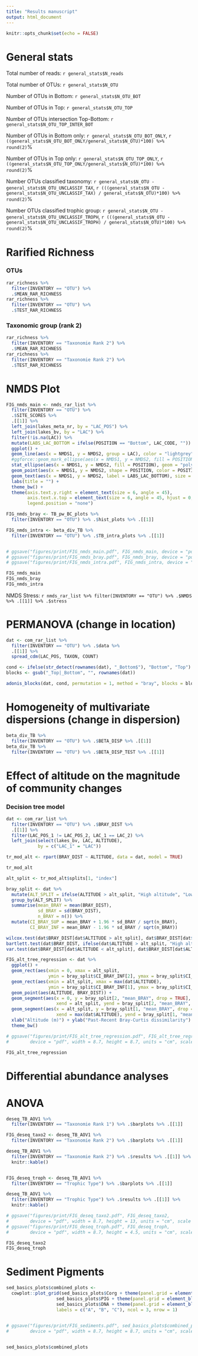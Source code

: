 ```yaml
---
title: "Results manuscript"
output: html_document
---
```


```r
knitr::opts_chunk$set(echo = FALSE)
```


# General stats

Total number of reads: `r general_stats$N_reads`

Total number of OTUs: `r general_stats$N_OTU`

Number of OTUs in Bottom: `r general_stats$N_OTU_BOT`

Number of OTUs in Top: `r general_stats$N_OTU_TOP`

Number of OTUs intersection Top-Bottom: `r general_stats$N_OTU_TOP_INTER_BOT`

Number of OTUs in Bottom only: `r general_stats$N_OTU_BOT_ONLY`, `r ((general_stats$N_OTU_BOT_ONLY/general_stats$N_OTU)*100) %>% round(2)`%

Number of OTUs in Top only: `r general_stats$N_OTU_TOP_ONLY`, `r ((general_stats$N_OTU_TOP_ONLY/general_stats$N_OTU)*100) %>% round(2)`%

Number OTUs classified taxonomy: `r general_stats$N_OTU - general_stats$N_OTU_UNCLASSIF_TAX`, `r (((general_stats$N_OTU - general_stats$N_OTU_UNCLASSIF_TAX) / general_stats$N_OTU)*100) %>% round(2)`%

Number OTUs classified trophic group: `r general_stats$N_OTU - general_stats$N_OTU_UNCLASSIF_TROPH`, `r (((general_stats$N_OTU - general_stats$N_OTU_UNCLASSIF_TROPH) / general_stats$N_OTU)*100) %>% round(2)`%


# Rarified Richness

### OTUs

```r
rar_richness %>% 
  filter(INVENTORY == "OTU") %>% 
  .$MEAN_RAR_RICHNESS
rar_richness %>% 
  filter(INVENTORY == "OTU") %>% 
  .$TEST_RAR_RICHNESS
```

### Taxonomic group (rank 2)
```r
rar_richness %>% 
  filter(INVENTORY == "Taxonomie Rank 2") %>% 
  .$MEAN_RAR_RICHNESS
rar_richness %>% 
  filter(INVENTORY == "Taxonomie Rank 2") %>% 
  .$TEST_RAR_RICHNESS
```



# NMDS Plot
```r
FIG_nmds_main <- nmds_rar_list %>% 
  filter(INVENTORY == "OTU") %>% 
  .$SITE_SCORES %>% 
  .[[1]] %>% 
  left_join(lakes_meta_nr, by = "LAC_POS") %>% 
  left_join(lakes_bv, by = "LAC") %>% 
  filter(!is.na(LAC)) %>% 
  mutate(LABS_LAC_BOTTOM = ifelse(POSITION == "Bottom", LAC_CODE, "")) %>% 
  ggplot() +
  geom_line(aes(x = NMDS1, y = NMDS2, group = LAC), color = "lightgrey") +
  #ggforce::geom_mark_ellipse(aes(x = NMDS1, y = NMDS2, fill = POSITION), ) +
  stat_ellipse(aes(x = NMDS1, y = NMDS2, fill = POSITION), geom = "polygon", level = 0.95, alpha = 0.2) +
  geom_point(aes(x = NMDS1, y = NMDS2, shape = POSITION, color = POSITION), size = 2) +
  geom_text(aes(x = NMDS1, y = NMDS2, label = LABS_LAC_BOTTOM), size = 2, nudge_y = -0.04) +
  labs(title = "") +
  theme_bw() +
  theme(axis.text.y.right = element_text(size = 6, angle = 45),
        axis.text.x.top = element_text(size = 6, angle = 45, hjust = 0, vjust = 0),
        legend.position = "none")

FIG_nmds_bray <- TB_pw_BC_plots %>% 
  filter(INVENTORY == "OTU") %>% .$hist_plots %>% .[[1]]

FIG_nmds_intra <- beta_div_TB %>% 
  filter(INVENTORY == "OTU") %>% .$TB_intra_plots %>% .[[1]]


# ggsave("figures/print/FIG_nmds_main.pdf", FIG_nmds_main, device = "pdf", width = 13.1, height = 10, units = "cm", scale = 1)
# ggsave("figures/print/FIG_nmds_bray.pdf", FIG_nmds_bray, device = "pdf", width = 4.7, height = 4.7, units = "cm", scale = 1)
# ggsave("figures/print/FIG_nmds_intra.pdf", FIG_nmds_intra, device = "pdf", width = 4.7, height = 4.7, units = "cm", scale = 1)

FIG_nmds_main
FIG_nmds_bray
FIG_nmds_intra
```

NMDS Stress: `r nmds_rar_list %>% filter(INVENTORY == "OTU") %>% .$NMDS %>% .[[1]] %>% .$stress`

# PERMANOVA (change in location)
```r
dat <- com_rar_list %>% 
  filter(INVENTORY == "OTU") %>% .$data %>%
  .[[1]] %>% 
  spread_cdm(LAC_POS, TAXON, COUNT)

cond <- ifelse(str_detect(rownames(dat), "_Bottom$"), "Bottom", "Top")
blocks <- gsub("_Top|_Bottom", "", rownames(dat))

adonis_blocks(dat, cond, permutation = 1, method = "bray", blocks = blocks)

```


# Homogeneity of multivariate dispersions (change in dispersion)
```r
beta_div_TB %>% 
  filter(INVENTORY == "OTU") %>% .$BETA_DISP %>% .[[1]]
beta_div_TB %>% 
  filter(INVENTORY == "OTU") %>% .$BETA_DISP_TEST %>% .[[1]]

```

# Effect of altitude on the magnitude of community changes

### Decision tree model
```r
dat <- com_rar_list %>% 
  filter(INVENTORY == "OTU") %>% .$BRAY_DIST %>%
  .[[1]] %>% 
  filter(LAC_POS_1 != LAC_POS_2, LAC_1 == LAC_2) %>% 
  left_join(select(lakes_bv, LAC, ALTITUDE),
            by = c("LAC_1" = "LAC"))

tr_mod_alt <- rpart(BRAY_DIST ~ ALTITUDE, data = dat, model = TRUE)

tr_mod_alt

alt_split <- tr_mod_alt$splits[1, "index"]

bray_split <- dat %>%
  mutate(ALT_SPLIT = ifelse(ALTITUDE > alt_split, "High altitude", "Low altitude")) %>% 
  group_by(ALT_SPLIT) %>% 
  summarise(mean_BRAY = mean(BRAY_DIST),
            sd_BRAY = sd(BRAY_DIST),
            n_BRAY = n()) %>% 
  mutate(CI_BRAY_SUP = mean_BRAY + 1.96 * sd_BRAY / sqrt(n_BRAY),
         CI_BRAY_INF = mean_BRAY - 1.96 * sd_BRAY / sqrt(n_BRAY))

wilcox.test(dat$BRAY_DIST[dat$ALTITUDE > alt_split], dat$BRAY_DIST[dat$ALTITUDE < alt_split])
bartlett.test(dat$BRAY_DIST, ifelse(dat$ALTITUDE > alt_split, "High altitude", "Low altitude"))
var.test(dat$BRAY_DIST[dat$ALTITUDE < alt_split], dat$BRAY_DIST[dat$ALTITUDE > alt_split])

FIG_alt_tree_regression <- dat %>%
  ggplot() +
  geom_rect(aes(xmin = 0, xmax = alt_split,
                ymin = bray_split$CI_BRAY_INF[2], ymax = bray_split$CI_BRAY_SUP[2]), fill = "grey80") +
  geom_rect(aes(xmin = alt_split, xmax = max(dat$ALTITUDE),
                ymin = bray_split$CI_BRAY_INF[1], ymax = bray_split$CI_BRAY_SUP[1]), fill = "grey80") +
  geom_point(aes(ALTITUDE, BRAY_DIST)) +
  geom_segment(aes(x = 0, y = bray_split[2, "mean_BRAY", drop = TRUE],
                   xend = alt_split, yend = bray_split[2, "mean_BRAY", drop = TRUE]), size = 1) +
  geom_segment(aes(x = alt_split, y = bray_split[1, "mean_BRAY", drop = TRUE],
                   xend = max(dat$ALTITUDE), yend = bray_split[1, "mean_BRAY", drop = TRUE]), size = 1) +
  xlab("Altitude (m)") + ylab("Past-Recent Bray-Curtis dissimilarity") +
  theme_bw()

# ggsave("figures/print/FIG_alt_tree_regression.pdf", FIG_alt_tree_regression,
#        device = "pdf", width = 8.7, height = 8.7, units = "cm", scale = 1)

FIG_alt_tree_regression

```



# Differential abundance analyses
# ANOVA
```r
deseq_TB_AOV1 %>% 
  filter(INVENTORY == "Taxonomie Rank 1") %>% .$barplots %>% .[[1]]

FIG_deseq_taxo2 <- deseq_TB_AOV1 %>% 
  filter(INVENTORY == "Taxonomie Rank 2") %>% .$barplots %>% .[[1]]

deseq_TB_AOV1 %>% 
  filter(INVENTORY == "Taxonomie Rank 2") %>% .$results %>% .[[1]] %>%
  knitr::kable()


FIG_deseq_troph <- deseq_TB_AOV1 %>% 
  filter(INVENTORY == "Trophic Type") %>% .$barplots %>% .[[1]]

deseq_TB_AOV1 %>% 
  filter(INVENTORY == "Trophic Type") %>% .$results %>% .[[1]] %>%
  knitr::kable()

# ggsave("figures/print/FIG_deseq_taxo2.pdf", FIG_deseq_taxo2,
#        device = "pdf", width = 8.7, height = 13, units = "cm", scale = 1)
# ggsave("figures/print/FIG_deseq_troph.pdf", FIG_deseq_troph,
#        device = "pdf", width = 8.7, height = 4.5, units = "cm", scale = 1)

FIG_deseq_taxo2
FIG_deseq_troph
```


# Sediment Pigments
```r

sed_basics_plots$combined_plots <-
  cowplot::plot_grid(sed_basics_plots$Corg + theme(panel.grid = element_blank()),
                   sed_basics_plots$PIG + theme(panel.grid = element_blank()),
                   sed_basics_plots$DNA + theme(panel.grid = element_blank()),
                   labels = c("A", "B", "C"), ncol = 3, nrow = 1)

 
# ggsave("figures/print/FIG_sediments.pdf", sed_basics_plots$combined_plots,
#        device = "pdf", width = 8.7, height = 8.7, units = "cm", scale = 1)


sed_basics_plots$combined_plots
```

